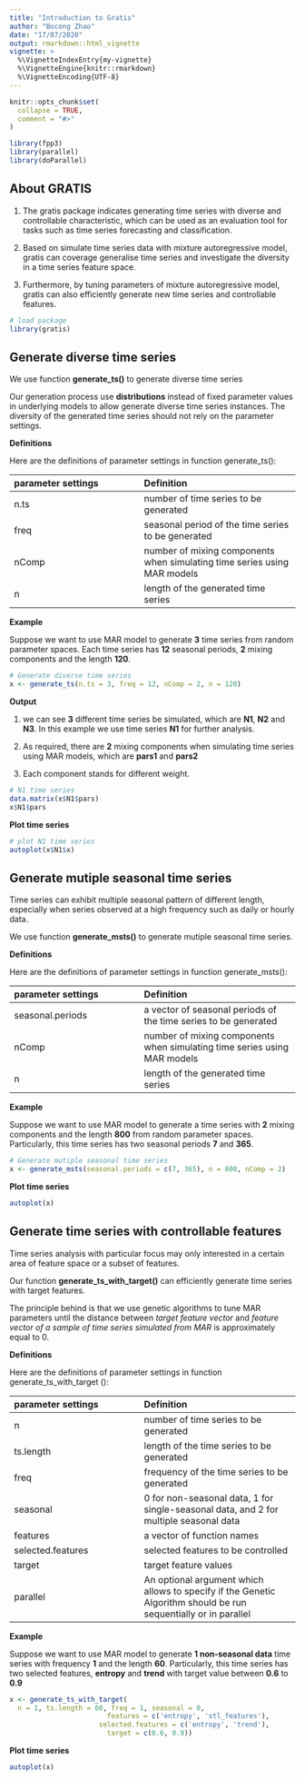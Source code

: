 ---
title: "Introduction to Gratis"
author: "Bocong Zhao"
date: "17/07/2020"
output: rmarkdown::html_vignette
vignette: >
  %\VignetteIndexEntry{my-vignette}
  %\VignetteEngine{knitr::rmarkdown}
  %\VignetteEncoding{UTF-8}
---

```{r, include = FALSE}
knitr::opts_chunk$set(
  collapse = TRUE,
  comment = "#>"
)

library(fpp3)
library(parallel)
library(doParallel)
```

## About GRATIS

(1) The gratis package indicates generating time series with diverse and controllable characteristic, which can be used as an evaluation tool for tasks such as time series forecasting and classification. 

(2) Based on simulate time series data with mixture autoregressive model, gratis can coverage generalise time series and investigate the diversity in a time series feature space. 

(3) Furthermore, by tuning parameters of mixture autoregressive model, gratis can also efficiently generate new time series and controllable features. 

```{r setup}
# load package
library(gratis)
```

## Generate diverse time series

We use function **generate_ts()** to generate diverse time series

Our generation process use **distributions** instead of fixed parameter values in underlying models to allow generate diverse time series instances. The diversity of the generated time series should not rely on the parameter settings.

**Definitions**

Here are the definitions of parameter settings in function generate_ts():

|parameter settings | Definition|
|:----|:-----|
|n.ts | number of time series to be generated|
|freq |seasonal period of the time series to be generated|
|nComp|number of mixing components when simulating time series using MAR models|
|n    |length of the generated time series|

**Example**

Suppose we want to use MAR model to generate **3** time series from random parameter spaces. Each time series has **12** seasonal periods, **2** mixing components and the length **120**. 

```{r}
# Generate diverse time series
x <- generate_ts(n.ts = 3, freq = 12, nComp = 2, n = 120)
```

**Output**

(1) we can see **3** different time series be simulated, which are **N1**, **N2** and **N3**. In this example we use time series **N1** for further analysis.

(2) As required, there are **2** mixing components when simulating time series using MAR models, which are **pars1** and **pars2**

(3) Each component stands for different weight.

```{r}
# N1 time series 
data.matrix(x$N1$pars)
x$N1$pars 
```

**Plot time series**
```{r}
# plot N1 time series 
autoplot(x$N1$x)
```

## Generate mutiple seasonal time series

Time series can exhibit multiple seasonal pattern of different length, especially when series observed at a high frequency such as daily or hourly data.

We use function **generate_msts()** to generate mutiple seasonal time series.

**Definitions**

Here are the definitions of parameter settings in function generate_msts():

|parameter settings | Definition|
|:----|:-----|
|seasonal.periods | a vector of seasonal periods of the time series to be generated|
|nComp|number of mixing components when simulating time series using MAR models|
|n    |length of the generated time series|

**Example**

Suppose we want to use MAR model to generate a time series with **2** mixing components and the length **800** from random parameter spaces. Particularly, this time series has two seasonal periods **7** and **365**.

```{r}
# Generate mutiple seasonal time series
x <- generate_msts(seasonal.periods = c(7, 365), n = 800, nComp = 2)
```

**Plot time series**

```{r}
autoplot(x)
```

## Generate time series with controllable features

Time series analysis with particular focus may only interested in a certain area of feature space or a subset of features. 

Our function **generate_ts_with_target()** can efficiently generate time series with target features.  

The principle behind is that we use genetic algorithms to tune MAR parameters until the distance between *target feature vector* and *feature vector of a sample of time series simulated from MAR* is approximately equal to 0. 

**Definitions**

Here are the definitions of parameter settings in function generate_ts_with_target ():

|parameter settings | Definition|
|:----|:-----|
|n    |number of time series to be generated|
|ts.length|length of the time series to be generated|
|freq|frequency of the time series to be generated|
|seasonal|0 for non-seasonal data, 1 for single-seasonal data, and 2 for multiple seasonal data|
|features|a vector of function names|
|selected.features|selected features to be controlled|
|target|target feature values|
|parallel|An optional argument which allows to specify if the Genetic Algorithm should be run sequentially or in parallel|

**Example**

Suppose we want to use MAR model to generate **1 non-seasonal data** time series with frequency **1** and the length **60**. Particularly, this time series has two selected features, **entropy** and **trend** with target value between **0.6** to **0.9**

```{r}
x <- generate_ts_with_target(
  n = 1, ts.length = 60, freq = 1, seasonal = 0,
                        features = c('entropy', 'stl_features'),
                      selected.features = c('entropy', 'trend'),
                        target = c(0.6, 0.9))
```

**Plot time series**

```{r}
autoplot(x)
```

